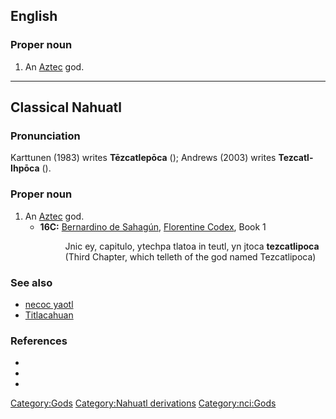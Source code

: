 ==English==
{{wikipedia}}

===Proper noun===
{{en-proper noun}}

# An [[Aztec]] god.

[[Category:Gods]]
[[Category:Nahuatl derivations]]

----

==Classical Nahuatl==

===Pronunciation===
Karttunen (1983) writes '''Tēzcatlepōca''' ({{IPA|/teːskatɬepoːka/|lang=nci}}); Andrews (2003) writes '''Tezcatl-Ihpōca''' ({{IPA|/teskatɬiʔpoːka/|lang=nci}}).

===Proper noun===
{{infl|nci|proper noun}}

# An [[Aztec]] god.
#* '''16C:''' [[w:Bernardino de Sahagún|Bernardino de Sahagún]], [[w:Florentine Codex|Florentine Codex]], Book 1
#*: Jnic ey, capitulo, ytechpa tlatoa in teutl, yn jtoca '''tezcatlipoca'''
#*: (Third Chapter, which telleth of the god named Tezcatlipoca)

===See also===
* [[necoc yaotl]]
* [[Titlacahuan]]

===References===
* {{reference-book |author=Andrews, J. Richard |year=2003 |title=Introduction to Classical Nahuatl |edition=rev. ed. |location=Norman |publisher=University of Oklahoma Press |pages=p. 604}}
* {{reference-book |author=Karttunen, Frances |year=1983 |title=An Analytical Dictionary of Nahuatl |location=Austin |publisher=University of Texas Press |pages=p. 239}}
* {{reference-book |author=Sahagún, Bernardino de |year=1981 |title=Florentine Codex, Book 1 - The Gods |others=trans. by Arthur J. O. Anderson and Charles E. Dibble |location=Salt Lake City |publisher=University of Utah Press |pages=p. 5}}

[[Category:nci:Gods]]
